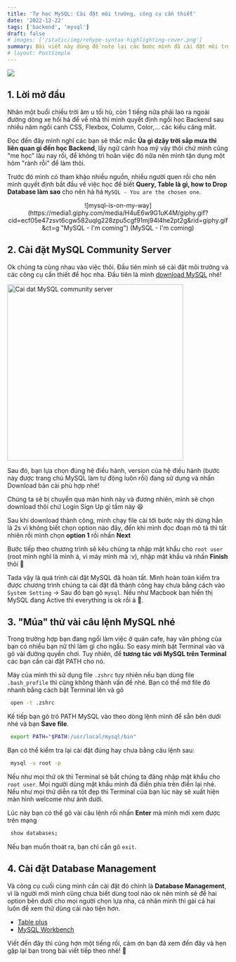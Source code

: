 ```yaml
---
title: 'Tự học MySQL: Cài đặt môi trường, công cụ cần thiết'
date: '2022-12-22'
tags: ['backend', 'mysql']
draft: false
# images: ['/static/img/rehype-syntax-highlighting-cover.png']
summary: Bài viết này dùng để note lại các bước mình đã cài đặt môi trường, công cụ cần thiết để phục vụ việc tự học MySQL. Đây cũng là sự khởi đầu cho việc tìm hiểu thêm lĩnh vực Backend của cá nhân mình.
# layout: PostSimple
---
```


<img
  className="inline"
  src="https://images.unsplash.com/photo-1501163268664-3fdf329d019f?ixlib=rb-4.0.3&ixid=MnwxMjA3fDB8MHxwaG90by1wYWdlfHx8fGVufDB8fHx8&auto=format&fit=crop&w=900&q=80"
/>

<TOCInline toc={props.toc} asDisclosure />

## 1. Lời mở đầu

Nhân một buổi chiều trời âm u tối hù, còn 1 tiếng nữa phải lao ra ngoài đường dòng xe hối hả để về nhà thì mình quyết định ngồi học Backend sau nhiều năm ngồi canh CSS, Flexbox, Column, Color,... các kiểu căng mắt.

Đọc đến đây mình nghĩ các bạn sẽ thắc mắc **Ủa gì dzậy trời sắp mưa thì liên quan gì đến học Backend**, lấy ngữ cảnh hoa mỹ vậy thôi chứ mình cũng "me học" lâu nay rồi, để không trì hoãn việc đó nữa nên mình tận dụng một hôm "rảnh rỗi" để làm thôi.

Trước đó mình có tham khảo nhiều nguồn, nhiều người quen rồi cho nên mình quyết định bắt đầu về việc học để biết **Query, Table là gì, how to Drop Database làm sao** cho nên hà há `MySQL - You are the chosen one`.

<center>
  ![mysql-is-on-my-way](https://media1.giphy.com/media/H4uE6w9G1uK4M/giphy.gif?cid=ecf05e47zsvt6cgw582uqlg228zpu5cgf91mj94l4he2pt2g&rid=giphy.gif&ct=g
  "MySQL - I'm coming") (MySQL - I'm coming)
</center>

## 2. Cài đặt MySQL Community Server

Ok chúng ta cùng nhau vào việc thôi. Đầu tiên mình sẽ cài đặt môi trường và các công cụ cần thiết để học nha. Đầu tiên là mình [download MySQL](https://dev.mysql.com/downloads/) nhé!

<CenterImageInBlog
  src="/static/images/Blog/cai-dat-mysql-community-server.png"
  alt="Cai dat MySQL community server"
/>

<div className="grid place-items-center">
  <img
    className="inline rounded-lg"
    src="/static/images/Blog/cai-dat-mysql-community-server.png"
    alt="Cai dat MySQL community server"
    width="400"
    height="400"
  />
</div>

Sau đó, bạn lựa chọn đúng hệ điều hành, version của hệ điều hành (bước này được trang chủ MySQL làm tự động luôn rồi) đang sử dụng và nhấn Download bản cài phù hợp nhé!

<CenterImageInBlog
  src="/static/images/Blog/select-install-mysql-verson.png"
  alt="Lua chon ban cai dat MySQL community server"
/>

Chúng ta sẽ bị chuyển qua màn hình này và đương nhiên, mình sẽ chọn download thôi chứ Login Sign Up gì tầm này 😆

<CenterImageInBlog
  src="/static/images/Blog/skip-authen-mysql.png"
  alt="Skip authentication MySQL"
/>

Sau khi download thành công, mình chạy file cài tới bước này thì dừng hẳn là 2s vì không biết chọn option nào đây, đến khi mình đọc đoạn mô tả thì tất nhiên rồi mình chọn **option 1** rồi nhấn **Next**

<CenterImageInBlog
  src="/static/images/Blog/configure-mysql-server.png"
  alt="Configure MySQL server"
/>

Bước tiếp theo chương trình sẽ kêu chúng ta nhập mật khẩu cho `root user` (root mình nghĩ là mình á, vì máy mình mà :v), nhập mật khẩu và nhấn **Finish** thôi 🤪

<CenterImageInBlog
  src="/static/images/Blog/create-password-for-root-user-mysql.png"
  alt="Create password for root user MySQL server"
/>

Tada vậy là quá trình cài đặt MySQL đã hoàn tất. Mình hoàn toàn kiểm tra được chương trình chúng ta cài đặt đã thành công hay chưa bằng cách vào `System Setting` -> Sau đó bạn gõ `mysql`. Nếu như Macbook bạn hiển thị MySQL đang Active thì everything is ok rồi á 👏.

<CenterImageInBlog
  src="/static/images/Blog/check-install-success-mysql.png"
  alt="Check install MySQL success"
/>

## 3. "Múa" thử vài câu lệnh MySQL nhé

Trong trường hợp bạn đang ngồi làm việc ở quán cafe, hay văn phòng của bạn có nhiều bạn nữ thì làm gì cho ngầu. So easy mình bật Terminal vào và gõ vài đường quyền chơi. Tuy nhiên, để **tương tác với MySQL trên Terminal** các bạn cần cài đặt PATH cho nó.

<CenterImageInBlog src="/static/images/Blog/path-find-zshrc.png" alt="Path to find zshrc file" />

Máy của mình thì sử dụng file `.zshrc` tuy nhiên nếu bạn dùng file `.bash_profile` thì cũng không thành vấn đề nhé. Bạn có thể mở file đó nhanh bằng cách bật Terminal lên và gõ

```bash
 open -t .zshrc
```

Kế tiếp bạn gõ trỏ PATH MySQL vào theo dòng lệnh mình để sẵn bên dưới nhé và bạn **Save file**.

```bash
 export PATH="$PATH:/usr/local/mysql/bin"
```

<CenterImageInBlog src="/static/images/Blog/config-mysql-path.png" alt="Config MySQL Path" />

Bạn có thể kiểm tra lại cài đặt đúng hay chưa bằng câu lệnh sau:

```bash
 mysql -u root -p
```

Nếu như mọi thứ ok thì Terminal sẽ bắt chúng ta đăng nhập mật khẩu cho `root user`. Mọi người dùng mật khẩu mình đã điền phía trên điền lại nhé. Nếu như mọi thứ diễn ra tốt đẹp thì Terminal của bạn lúc này sẽ xuất hiện màn hình welcome như ảnh dưới.

<CenterImageInBlog
  src="/static/images/Blog/interact-mysql-on-terminal.png"
  alt="interact MySQL on terminal"
/>

Lúc này bạn có thể gõ vài câu lệnh rồi nhấn **Enter** mà mình mới xem được trên mạng

```bash
 show databases;
```

Nếu bạn muốn thoát ra, bạn chỉ cần gõ `exit`.

## 4. Cài đặt Database Management

Và công cụ cuối cùng mình cần cài đặt đó chính là **Database Management**, vì là người mới mình cũng chưa biết dùng tool nào ok nên mình sẽ để hai option bên dưới cho mọi người chọn lựa nha, cá nhân mình thì gài cả hai luôn để xem thử dùng cái nào tiện hơn.

- [Table plus](https://tableplus.com/download)
- [MySQL Workbench](https://dev.mysql.com/downloads/workbench/)

Viết đến đây thì cũng hơn một tiếng rồi, cảm ơn bạn đã xem đến đây và hẹn gặp lại bạn trong bài viết tiếp theo nhé! 🙌
